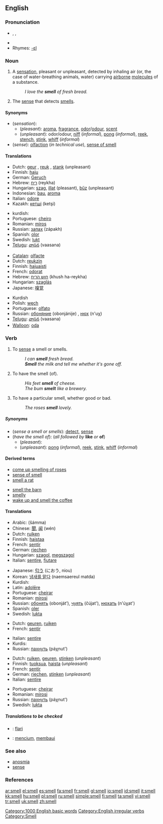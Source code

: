==English==

===Pronunciation===
*{{AHD|smĕl}}, {{IPA|/smɛl/}}, {{SAMPA|/smEl/}}
*{{audio|en-us-smell.ogg|Audio (US)}}
*Rhymes: [[Rhymes:English:-ɛl|-ɛl]]

===Noun===
{{en-noun|s|-}}

# A [[sensation]], pleasant or unpleasant, detected by inhaling air (or, the case of water-breathing animals, water) carrying [[airborne]] [[molecule]]s of a substance.
#: ''I love the '''smell''' of fresh bread.''
# {{physiology}} The [[sense]] that detects [[smell]]s.

====Synonyms====
*(''sensation''):
**(''pleasant''): [[aroma]], [[fragrance]], [[odor]]/[[odour]], [[scent]]
**(''unpleasant''): odor/odour, [[niff]] (''informal''), [[pong]] (''informal''), [[reek]], [[stench]], [[stink]], [[whiff]] (''informal'')
*(''sense''): [[olfaction]] (''in technical use''), [[sense of smell]]

====Translations====
{{trans-top|sensation}}
*Dutch: [[geur]] {{m}}, [[reuk]] {{m}}, [[stank]] {{m}} (unpleasant)
*Finnish: [[haju]]
*German: [[Geruch]] {{m}}
*Hebrew: [[ריח]] (reykha) {{m}}
*Hungarian: [[szag]], [[illat]] (pleasant), [[bűz]] (unpleasant)
*Indonesian: [[bau]], [[aroma]]
*Italian: [[odore#Italian|odore]]
*Kazakh: [[кетшi]] (ketşi)
{{trans-mid}}
*kurdish: {{KUchar|[[بۆن]]}}
*Portuguese: [[cheiro]] {{m}}
*Romanian: [[miros]] {{n}}
*Russian: [[запах]] (zápakh) {{m}}
*Spanish: [[olor]] {{m}}
*Swedish: [[lukt]] {{c}}
*[[Telugu]]: [[వాసన]] (vaasana)
{{trans-bottom}}

{{trans-top|sense}}
*[[Catalan]]: [[olfacte]]
*Dutch: [[reukzin]] {{m}}
*Finnish: [[hajuaisti]]
*French: [[odorat]] {{m}}
*Hebrew: [[חוש הריח]] (khush ha-reykha) {{m}}
*Hungarian: [[szaglás]]
*Japanese: [[嗅覚]]
{{trans-mid}}
*Kurdish {{KUchar|[[بۆن]]}}
*Polish: [[węch]]
*Portuguese: [[olfato]] {{m}}
*Russian: [[обоняние]] (obonjánije) {{n}}, [[нюх]] (n'uχ)
*[[Telugu]]: [[వాసన]] (vaasana)
*[[Walloon]]: [[oda#Walloon|oda]]
{{trans-bottom}}

===Verb===
{{en-verb|smells|smelling|'''[[smelled]]''' ''or'' '''[[smelt]]'''}}

# {{transitive}} To [[sense]] a smell or smells.
#: ''I can '''smell''' fresh bread.''
#: '''''Smell''' the milk and tell me whether it's gone off.''
# {{context|transitive|followed by '''like''' ''or'' '''of'''}} To have the smell (of).
#: ''His feet '''smell''' of cheese.''
#: ''The bum '''smelt''' like a brewery.'' <!-- Is 'smelt' only used negatively?-->
# {{intransitive}} To have a particular smell, whether good or bad.
#: ''The roses '''smell''' lovely.''

=====Synonyms=====
*(''sense a smell or smells''): [[detect]], [[sense]]
*(''have the smell of''): (''all followed by'' '''like''' ''or'' '''of''')
**(''pleasant''):
**(''unpleasant''): [[pong]] (''informal''), [[reek]], [[stink]], [[whiff]] (''informal'')

====Derived terms====
{{top2}}
*[[come up smelling of roses]]
*[[sense of smell]]
*[[smell a rat]]
{{mid2}}
*[[smell the barn]]
*[[smelly]]
*[[wake up and smell the coffee]]
{{bottom2}}

====Translations====
{{trans-top|sense a smell or smells}}
*Arabic: {{ARchar|[[شم]]}} (šámma)
*Chinese: [[聞]], [[闻]] (wén)
*Dutch: [[ruiken]]
*Finnish: [[haistaa]]
*French: [[sentir]]
*German: [[riechen]]
*Hungarian: [[szagol]], [[megszagol]]
*Italian: [[sentire]], [[fiutare]]
{{trans-mid}}
*Japanese: [[匂う]] (におう, niou)
*Korean: [[냄새를 맡다]] (naemsaereul matda)
*Kurdish: {{KUchar|[[بۆنکردن]]}}
*Latin: [[adolēre]]
*Portuguese: [[cheirar]]
*Romanian: [[mirosi]]
*Russian: [[обонять]] (obonját’), [[чуять]] (čújat'), [[нюхать]] (n'úχat')
*Spanish: [[oler]]
*Swedish: [[lukta]]
{{trans-bottom}}

{{trans-top|have the smell of}}
*Dutch: [[geuren]], [[ruiken]]
*French: [[sentir]]
{{trans-mid}}
*Italian: [[sentire]]
*Kurdis: {{KUchar|[[بۆن]]}}
*Russian: [[пахнуть]] (páχnut')
{{trans-bottom}}

{{trans-top|have a particular smell}}
*Dutch: [[ruiken]], [[geuren]], [[stinken]] (''unpleasant'')
*Finnish: [[tuoksua]], [[haista]] (''unpleasant'')
*French: [[sentir]]
*German: [[riechen]], [[stinken]] (''unpleasant'')
*Italian: [[sentire]]
{{trans-mid}}
*Portuguese: [[cheirar]]
*Romanian: [[mirosi]]
*Russian: [[пахнуть]] (páχnut')
*Swedish: [[lukta]]
{{trans-bottom}}

=====Translations to be checked=====
{{checktrans}}
*{{ttbc|Esperanto}}: [[flari]]
*{{ttbc|Indonesian}}: [[cium|mencium]], [[bau|membaui]]

===See also===
*[[anosmia]]
*[[sense]]

===References===
{{R:Century 1911}}
{{R:Webster 1913}}

[[Category:1000 English basic words]]
[[Category:English irregular verbs]]
[[Category:Smell]]

[[ar:smell]]
[[el:smell]]
[[es:smell]]
[[fa:smell]]
[[fr:smell]]
[[gl:smell]]
[[io:smell]]
[[id:smell]]
[[it:smell]]
[[kk:smell]]
[[hu:smell]]
[[pl:smell]]
[[ru:smell]]
[[simple:smell]]
[[fi:smell]]
[[ta:smell]]
[[vi:smell]]
[[tr:smell]]
[[uk:smell]]
[[zh:smell]]